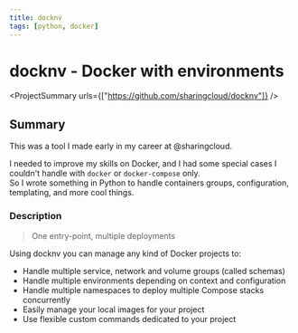 ```yaml
---
title: docknv
tags: [python, docker]
---
```


<Back name="Projects" link="../../" />

# docknv - Docker with environments

<ProjectSummary urls={["https://github.com/sharingcloud/docknv"]} />

## Summary

This was a tool I made early in my career at <ELink href="https://github.com/sharingcloud">@sharingcloud</ELink>.

I needed to improve my skills on Docker, and I had some special cases I couldn't handle with `docker` or `docker-compose` only.  
So I wrote something in Python to handle containers groups, configuration, templating, and more cool things.

### Description

> One entry-point, multiple deployments

Using docknv you can manage any kind of Docker projects to:

- Handle multiple service, network and volume groups (called schemas)
- Handle multiple environments depending on context and configuration
- Handle multiple namespaces to deploy multiple Compose stacks concurrently
- Easily manage your local images for your project
- Use flexible custom commands dedicated to your project
